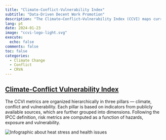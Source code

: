 ```yaml
---
title: "Climate-Conflict-Vulnerability Index"
subtitle: "Data-Driven Decent Work Promotion"
description: "The Climate—Conflict—Vulnerability Index (CCVI) maps current global risks by integrating climate and conflict hazards with local vulnerabilities"
lang: pt
date: 2024-01-23
image: "ccvi-logo-light.svg"
execute:
  echo: false
comments: false
toc: false
categories:
  - Climate Change
  - Conflict
  - CRVA
---
```



## [Climate-Conflict Vulnerability Index](https://climate-conflict.org/www)

The CCVI metrics are organized hierarchically in three pillars — climate, conflict and vulnerability.
Each pillar is based on indicators from publicly available sources, which are further grouped into dimensions.
Following the IPCC definition, risk metrics are computed as a function of hazards, exposure and vulnerability.

![](ccvi-logo-light.svg "Infographic about heat stress and health issues")